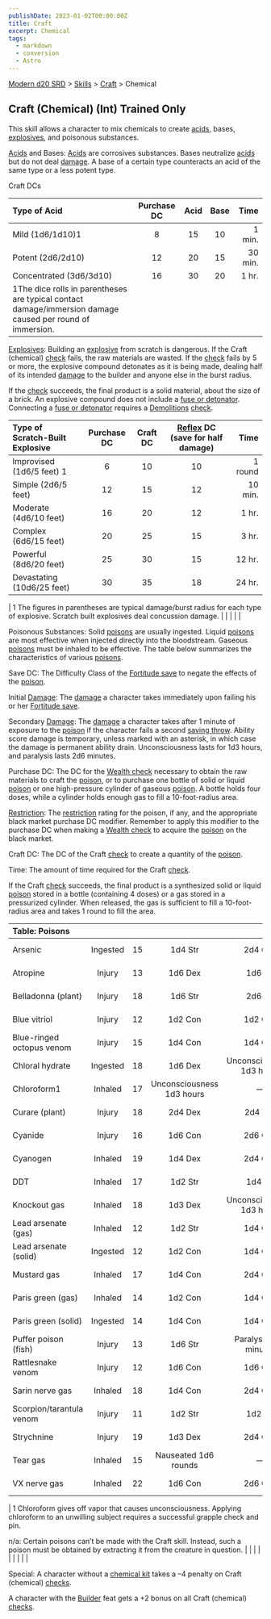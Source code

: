 ```yaml
---
publishDate: 2023-01-02T00:00:00Z
title: Craft
excerpt: Chemical
tags:
  - markdown
  - conversion
  - Astro
---
```


[Modern d20 SRD](/#modernD20) > [Skills](modern-d20-srd-skills-index) > [Craft](modern-d20-srd-skills-craft) > Chemical

## Craft (Chemical) (Int) Trained Only

This skill allows a character to mix chemicals to create [acids](modern-d20-srd-environment-hazards-acid), bases, [explosives](modern-d20-srd-equipment-weapons-explosives-splash-general), and poisonous substances.

[Acids](modern-d20-srd-environment-hazards-acid) and Bases: [Acids](modern-d20-srd-environment-hazards-acid) are corrosives substances. Bases neutralize [acids](modern-d20-srd-environment-hazards-acid) but
do not deal [damage](modern-d20-srd-combat-damage). A base of a certain type counteracts an acid of the same
type or a less potent type.

Craft DCs

| Type of Acid                                                                                              | Purchase DC | Acid | Base |    Time |
| :-------------------------------------------------------------------------------------------------------- | :---------: | :--: | :--: | ------: |
| Mild (1d6/1d10)1                                                                                          |      8      |  15  |  10  |  1 min. |
| Potent (2d6/2d10)                                                                                         |     12      |  20  |  15  | 30 min. |
| Concentrated (3d6/3d10)                                                                                   |     16      |  30  |  20  |   1 hr. |
| 1The dice rolls in parentheses are typical contact damage/immersion damage caused per round of immersion. |             |      |      |         |

[Explosives](modern-d20-srd-equipment-weapons-explosives-splash-general): Building an [explosive](modern-d20-srd-equipment-weapons-explosives-splash-general) from scratch is dangerous. If the Craft (chemical) [check](modern-d20-srd-skills-skill-basics-php#skill-check-index) fails, the raw materials are wasted. If the [check](modern-d20-srd-skills-skill-basics-php#skill-check-index) fails by 5 or more, the explosive compound detonates as it is being made, dealing half of its intended [damage](modern-d20-srd-combat-damage) to the builder and anyone else in the burst radius.

If the [check](modern-d20-srd-skills-skill-basics-php#skill-check-index) succeeds, the final product is a solid material, about the size of a brick. An explosive compound does not include a [fuse or detonator](modern-d20-srd-equipment-professional-equipment). Connecting a [fuse or detonator](modern-d20-srd-equipment-professional-equipment) requires a [Demolitions](modern-d20-srd-skills-demolitions) [check](modern-d20-srd-skills-skill-basics-php#skill-check-index).

| Type of Scratch-Built Explosive | Purchase DC | Craft DC | [Reflex](modern-d20-srd-basics-saving-throws) DC (save for half damage) |    Time |
| :------------------------------ | :---------: | :------: | :---------------------------------------------------------------------: | ------: |
| Improvised (1d6/5 feet) 1       |      6      |    10    |                                   10                                    | 1 round |
| Simple (2d6/5 feet)             |     12      |    15    |                                   12                                    | 10 min. |
| Moderate (4d6/10 feet)          |     16      |    20    |                                   12                                    |   1 hr. |
| Complex (6d6/15 feet)           |     20      |    25    |                                   15                                    |   3 hr. |
| Powerful (8d6/20 feet)          |     25      |    30    |                                   15                                    |  12 hr. |
| Devastating (10d6/25 feet)      |     30      |    35    |                                   18                                    |  24 hr. |

| 1 The figures in parentheses are typical damage/burst radius for each type of explosive.
Scratch built explosives deal concussion damage. | | | | |

Poisonous Substances: Solid [poisons](modern-d20-srd-environment-hazards-poison) are usually ingested. Liquid [poisons](modern-d20-srd-environment-hazards-poison) are most effective when injected directly into the bloodstream. Gaseous [poisons](modern-d20-srd-environment-hazards-poison) must be inhaled to be effective. The table below summarizes the characteristics of various [poisons](modern-d20-srd-environment-hazards-poison).

Save DC: The Difficulty Class of the [Fortitude save](modern-d20-srd-basics-saving-throws) to negate the effects of the [poison](modern-d20-srd-environment-hazards-poison).

Initial [Damage](modern-d20-srd-combat-damage): The [damage](modern-d20-srd-combat-damage) a character takes immediately upon failing his or her [Fortitude save](modern-d20-srd-basics-saving-throws).

Secondary [Damage](modern-d20-srd-combat-damage): The [damage](modern-d20-srd-combat-damage) a character takes after 1 minute of exposure to the [poison](modern-d20-srd-environment-hazards-poison) if the character fails a second [saving throw](modern-d20-srd-basics-saving-throws). Ability score damage is temporary, unless marked with an asterisk, in which case the damage is permanent ability drain. Unconsciousness lasts for 1d3 hours, and paralysis lasts 2d6 minutes.

Purchase DC: The DC for the [Wealth check](modern-d20-srd-wealth-wealth-check) necessary to obtain the raw materials to craft the [poison](modern-d20-srd-environment-hazards-poison), or to purchase one bottle of solid or liquid [poison](modern-d20-srd-environment-hazards-poison) or one high-pressure cylinder of gaseous [poison](modern-d20-srd-environment-hazards-poison). A bottle holds four doses, while a cylinder holds enough gas to fill a 10-foot-radius area.

[Restriction](modern-d20-srd-equipment-restricted-objects): The [restriction](modern-d20-srd-equipment-restricted-objects) rating for the poison, if any, and the appropriate black market purchase DC modifier. Remember to apply this modifier to the purchase DC when making a [Wealth check](modern-d20-srd-wealth-wealth-check) to acquire the [poison](modern-d20-srd-environment-hazards-poison) on the black market.

Craft DC: The DC of the Craft [check](modern-d20-srd-skills-skill-basics-php#skill-check-index) to create a quantity of the [poison](modern-d20-srd-environment-hazards-poison).

Time: The amount of time required for the Craft [check](modern-d20-srd-skills-skill-basics-php#skill-check-index).

If the Craft [check](modern-d20-srd-skills-skill-basics-php#skill-check-index) succeeds, the final product is a synthesized solid or liquid [poison](modern-d20-srd-environment-hazards-poison) stored in a bottle (containing 4 doses) or a gas stored in a pressurized cylinder. When released, the gas is sufficient to fill a 10-foot-radius area and takes 1 round to fill the area.

| Table: Poisons            |          |     |                           |                           |     |              |     |        |
| :------------------------ | :------: | :-: | :-----------------------: | :-----------------------: | :-: | :----------: | :-: | -----: |
| Arsenic                   | Ingested | 15  |          1d4 Str          |          2d4 Con          |  9  |   Res (+2)   | 24  |  4 hr. |
| Atropine                  |  Injury  | 13  |          1d6 Dex          |          1d6 Str          |  3  |   Res (+2)   | 14  |  1 hr. |
| Belladonna (plant)        |  Injury  | 18  |          1d6 Str          |          2d6 Str          | 14  |   Lic (+1)   | n/a |    n/a |
| Blue vitriol              |  Injury  | 12  |          1d2 Con          |          1d2 Con          |  3  |   Res (+2)   |  9  |  1 hr. |
| Blue-ringed octopus venom |  Injury  | 15  |          1d4 Con          |          1d4 Con          | 14  |   Lic (+1)   | n/a |    n/a |
| Chloral hydrate           | Ingested | 18  |          1d6 Dex          | Unconsciousness 1d3 hours | 12  |   Res (+2)   | 28  |  8 hr. |
| Chloroform1               | Inhaled  | 17  | Unconsciousness 1d3 hours |             —              |  9  |   Res (+2)   | 24  |  4 hr. |
| Curare (plant)            |  Injury  | 18  |          2d4 Dex          |          2d4 Wis          | 15  |   Res (+2)   | n/a |    n/a |
| Cyanide                   |  Injury  | 16  |          1d6 Con          |          2d6 Con          | 15  |   Mil (+3)   | 31  | 15 hr. |
| Cyanogen                  | Inhaled  | 19  |          1d4 Dex          |          2d4 Con          | 12  |   Mil (+3)   | 28  |  8 hr. |
| DDT                       | Inhaled  | 17  |          1d2 Str          |          1d4 Str          |  9  |   Lic (+1)   | 20  |  4 hr. |
| Knockout gas              | Inhaled  | 18  |          1d3 Dex          | Unconsciousness 1d3 hours | 12  |   Res (+2)   | 26  |  8 hr. |
| Lead arsenate (gas)       | Inhaled  | 12  |          1d2 Str          |          1d4 Con          |  6  |   Res (+2)   | 17  |  2 hr. |
| Lead arsenate (solid)     | Ingested | 12  |          1d2 Con          |          1d4 Con          |  6  |   Res (+2)   | 18  |  2 hr. |
| Mustard gas               | Inhaled  | 17  |          1d4 Con          |          2d4 Con          | 12  |   Mil (+3)   | 26  |  8 hr. |
| Paris green (gas)         | Inhaled  | 14  |          1d2 Con          |          1d4 Con          |  9  |   Res (+2)   | 20  |  4 hr. |
| Paris green (solid)       | Ingested | 14  |          1d4 Con          |          1d4 Con          |  9  |   Res (+2)   | 24  |  4 hr. |
| Puffer poison (fish)      |  Injury  | 13  |          1d6 Str          |   Paralysis 2d6 minutes   | 13  |   Lic (+1)   | n/a |    n/a |
| Rattlesnake venom         |  Injury  | 12  |          1d6 Con          |          1d6 Con          | 12  |   Lic (+1)   | n/a |    n/a |
| Sarin nerve gas           | Inhaled  | 18  |          1d4 Con          |          2d4 Con          | 15  | Illegal (+4) | 30  | 15 hr. |
| Scorpion/tarantula venom  |  Injury  | 11  |          1d2 Str          |          1d2 Str          | 12  |   Lic (+1)   | n/a |    n/a |
| Strychnine                |  Injury  | 19  |          1d3 Dex          |          2d4 Con          |  9  |   Res (+2)   | 23  |  4 hr. |
| Tear gas                  | Inhaled  | 15  |   Nauseated 1d6 rounds    |             —              |  9  |   Res (+2)   | 21  |  4 hr. |
| VX nerve gas              | Inhaled  | 22  |          1d6 Con          |          2d6 Con          | 21  | Illegal (+4) | 42  | 48 hr. |

| 1 Chloroform gives off vapor that causes unconsciousness. Applying chloroform to an unwilling subject requires a successful grapple check and pin.

n/a: Certain poisons can’t be made with the Craft skill. Instead, such a poison must be obtained by extracting it from the creature in question. | | | | | | | | |

Special: A character without a [chemical kit](modern-d20-srd-equipment-professional-equipment) takes a –4 penalty on Craft (chemical) [checks](modern-d20-srd-skills-skill-basics-php#skill-check-index).

A character with the [Builder](modern-d20-srd-feats-builder) feat gets a +2 bonus on all Craft (chemical) [checks](modern-d20-srd-skills-skill-basics-php#skill-check-index).

